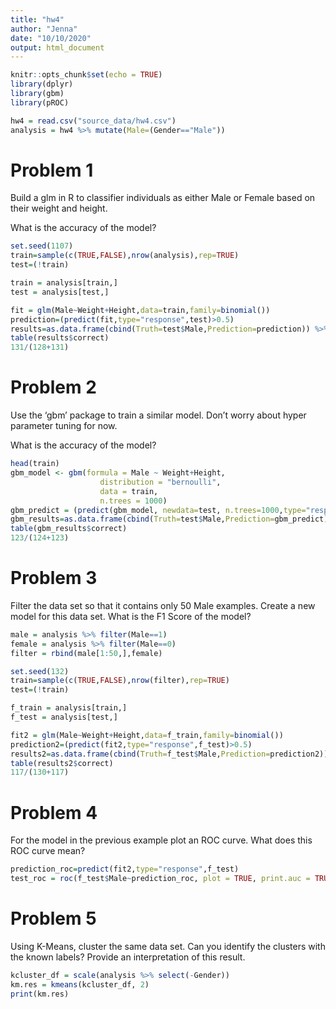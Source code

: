 ```yaml
---
title: "hw4"
author: "Jenna"
date: "10/10/2020"
output: html_document
---
```


```r
knitr::opts_chunk$set(echo = TRUE)
library(dplyr)
library(gbm)
library(pROC)
```

```r
hw4 = read.csv("source_data/hw4.csv")
analysis = hw4 %>% mutate(Male=(Gender=="Male"))
```
# Problem 1

Build a glm in R to classifier individuals as either Male or Female based on their weight and height.

What is the accuracy of the model?

```r
set.seed(1107)
train=sample(c(TRUE,FALSE),nrow(analysis),rep=TRUE)
test=(!train)

train = analysis[train,]
test = analysis[test,]

fit = glm(Male~Weight+Height,data=train,family=binomial())
prediction=(predict(fit,type="response",test)>0.5)
results=as.data.frame(cbind(Truth=test$Male,Prediction=prediction)) %>% mutate(correct=(Truth==Prediction))
table(results$correct)
131/(128+131)
```
# Problem 2

Use the 'gbm' package to train a similar model. Don't worry about hyper parameter tuning for now.

What is the accuracy of the model?

```r
head(train)
gbm_model <- gbm(formula = Male ~ Weight+Height, 
                    distribution = "bernoulli", 
                    data = train,
                    n.trees = 1000)
gbm_predict = (predict(gbm_model, newdata=test, n.trees=1000,type="response")>0.5)
gbm_results=as.data.frame(cbind(Truth=test$Male,Prediction=gbm_predict)) %>% mutate(correct=(Truth==Prediction))
table(gbm_results$correct)
123/(124+123)
```


# Problem 3

Filter the data set so that it contains only 50 Male examples. Create a new model for this data set. What is the F1 Score of the model?

```r
male = analysis %>% filter(Male==1)
female = analysis %>% filter(Male==0)
filter = rbind(male[1:50,],female)

set.seed(132)
train=sample(c(TRUE,FALSE),nrow(filter),rep=TRUE)
test=(!train)

f_train = analysis[train,]
f_test = analysis[test,]

fit2 = glm(Male~Weight+Height,data=f_train,family=binomial())
prediction2=(predict(fit2,type="response",f_test)>0.5)
results2=as.data.frame(cbind(Truth=f_test$Male,Prediction=prediction2)) %>% mutate(correct=(Truth==Prediction))
table(results2$correct)
117/(130+117)
```


# Problem 4

For the model in the previous example plot an ROC curve. What does this ROC curve mean?
```r
prediction_roc=predict(fit2,type="response",f_test)
test_roc = roc(f_test$Male~prediction_roc, plot = TRUE, print.auc = TRUE)
```

# Problem 5

Using K-Means, cluster the same data set. Can you identify the clusters with the known labels? Provide an interpretation of this result.

```r
kcluster_df = scale(analysis %>% select(-Gender))
km.res = kmeans(kcluster_df, 2)
print(km.res)
```


